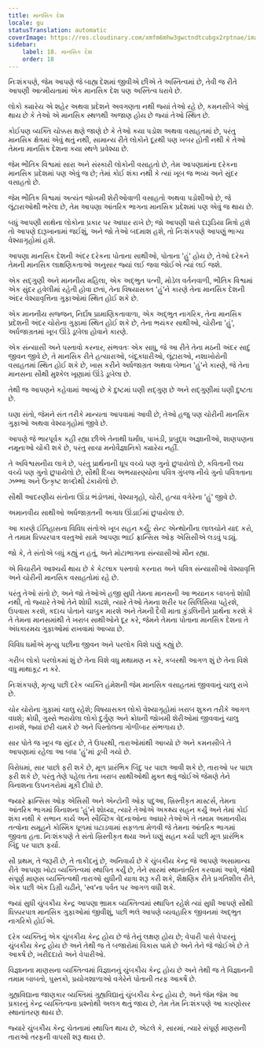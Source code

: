 ```yaml
---
title: માનસિક દેશ
locale: gu
statusTranslation: automatic
coverImage: https://res.cloudinary.com/xmfm6mhw3gwctndtcubgx2rptnae/image/upload/v1741354419/small_cover_la_gran_rebelion_28716e29d2.webp
sidebar:
    label: 18. માનસિક દેશ
    order: 18
---
```

નિઃશંકપણે, જેમ આપણે જે બાહ્ય દેશમાં જીવીએ છીએ તે અસ્તિત્વમાં છે, તેવી જ રીતે આપણી આત્મીયતામાં એક માનસિક દેશ પણ અસ્તિત્વ ધરાવે છે.

લોકો ક્યારેય એ શહેર અથવા પ્રદેશને અવગણતા નથી જ્યાં તેઓ રહે છે, કમનસીબે એવું થાય છે કે તેઓ એ માનસિક સ્થળથી અજાણ હોય છે જ્યાં તેઓ સ્થિત છે.

કોઈપણ વ્યક્તિ ચોક્કસ ક્ષણે જાણે છે કે તેઓ કયા પડોશ અથવા વસાહતમાં છે, પરંતુ માનસિક ક્ષેત્રમાં એવું થતું નથી, સામાન્ય રીતે લોકોને દૂરથી પણ ખબર હોતી નથી કે તેઓ તેમના માનસિક દેશના કયા સ્થળે પ્રવેશ્યા છે.

જેમ ભૌતિક વિશ્વમાં સારા અને સંસ્કારી લોકોની વસાહતો છે, તેમ આપણામાંના દરેકના માનસિક પ્રદેશમાં પણ એવું જ છે; તેમાં કોઈ શંકા નથી કે ત્યાં ખૂબ જ ભવ્ય અને સુંદર વસાહતો છે.

જેમ ભૌતિક વિશ્વમાં અત્યંત જોખમી શેરીઓવાળી વસાહતો અથવા પડોશીઓ છે, જે લૂંટારાઓથી ભરેલા છે, તેમ આપણા આંતરિક ભાગના માનસિક પ્રદેશમાં પણ એવું જ થાય છે.

બધું આપણી સાથેના લોકોના પ્રકાર પર આધાર રાખે છે; જો આપણી પાસે દારૂડિયા મિત્રો હશે તો આપણે દારૂખાનામાં જઈશું, અને જો તેઓ બદમાશ હશે, તો નિઃશંકપણે આપણું ભાગ્ય વેશ્યાગૃહોમાં હશે.

આપણા માનસિક દેશની અંદર દરેકના પોતાના સાથીઓ, પોતાના 'હું' હોય છે, તેઓ દરેકને તેમની માનસિક લાક્ષણિકતાઓ અનુસાર જ્યાં લઈ જવા જોઈએ ત્યાં લઈ જશે.

એક સદ્ગુણી અને માનનીય મહિલા, એક અદ્ભુત પત્ની, મોડેલ વર્તનવાળી, ભૌતિક વિશ્વમાં એક સુંદર હવેલીમાં રહેતી હોવા છતાં, તેના વિષયાસક્ત 'હું'ને કારણે તેના માનસિક દેશની અંદર વેશ્યાવૃત્તિના ગુફાઓમાં સ્થિત હોઈ શકે છે.

એક માનનીય સજ્જન, નિર્દોષ પ્રામાણિકતાવાળા, એક અદ્ભુત નાગરિક, તેના માનસિક પ્રદેશની અંદર ચોરોના ગુફામાં સ્થિત હોઈ શકે છે, તેના ભયંકર સાથીઓ, ચોરીના 'હું', અર્ધજાગ્રતમાં ખૂબ ઊંડે ડૂબેલા હોવાને કારણે.

એક સંન્યાસી અને પસ્તાવો કરનાર, સંભવતઃ એક સાધુ, જે આ રીતે તેના મઠની અંદર સાદું જીવન જીવે છે, તે માનસિક રીતે હત્યારાઓ, બંદૂકધારીઓ, લૂંટારાઓ, નશાખોરોની વસાહતમાં સ્થિત હોઈ શકે છે, ખાસ કરીને અર્ધજાગ્રત અથવા બેભાન 'હું'ને કારણે, જે તેના માનસના સૌથી મુશ્કેલ ખૂણામાં ઊંડે ડૂબેલા છે.

તેથી જ આપણને કહેવામાં આવ્યું છે કે દુષ્ટમાં ઘણી સદ્ગુણ છે અને સદ્ગુણીમાં ઘણી દુષ્ટતા છે.

ઘણા સંતો, જેમને સંત તરીકે માન્યતા આપવામાં આવી છે, તેઓ હજુ પણ ચોરીની માનસિક ગુફાઓ અથવા વેશ્યાગૃહોમાં જીવે છે.

આપણે જે ભારપૂર્વક કહી રહ્યા છીએ તેનાથી ધર્માંધ, પાખંડી, પ્રબુદ્ધ અજ્ઞાનીઓ, શાણપણના નમૂનાઓ ચોંકી શકે છે, પરંતુ સાચા મનોવૈજ્ઞાનિકો ક્યારેય નહીં.

તે અવિશ્વસનીય લાગે છે, પરંતુ પ્રાર્થનાની ધૂપ વચ્ચે પણ ગુનો છુપાયેલો છે, કવિતાની લય વચ્ચે પણ ગુનો છુપાયેલો છે, સૌથી દિવ્ય અભયારણ્યોના પવિત્ર ગુંબજ નીચે ગુનો પવિત્રતાના ઝભ્ભા અને ઉત્કૃષ્ટ શબ્દોથી ઢંકાયેલો છે.

સૌથી આદરણીય સંતોના ઊંડા ભંડોળમાં, વેશ્યાગૃહો, ચોરી, હત્યા વગેરેના 'હું' જીવે છે.

અમાનવીય સાથીઓ અર્ધજાગ્રતની અગાધ ઊંડાઈમાં છુપાયેલા છે.

આ કારણે ઈતિહાસના વિવિધ સંતોએ ખૂબ સહન કર્યું; સેન્ટ એન્થોનીના લાલચોને યાદ કરો, તે તમામ ધિક્કારપાત્ર વસ્તુઓ સામે આપણા ભાઈ ફ્રાન્સિસ ઓફ એસિસીએ લડવું પડ્યું.

જો કે, તે સંતોએ બધું કહ્યું ન હતું, અને મોટાભાગના સંન્યાસીઓ મૌન રહ્યા.

એ વિચારીને આશ્ચર્ય થાય છે કે કેટલાક પસ્તાવો કરનારા અને પવિત્ર સંન્યાસીઓ વેશ્યાવૃત્તિ અને ચોરીની માનસિક વસાહતોમાં રહે છે.

પરંતુ તેઓ સંતો છે, અને જો તેઓએ હજી સુધી તેમના માનસની આ ભયાનક બાબતો શોધી નથી, તો જ્યારે તેઓ તેને શોધી કાઢશે, ત્યારે તેઓ તેમના શરીર પર સિલિસિયા પહેરશે, ઉપવાસ કરશે, કદાચ પોતાને ચાબુક મારશે અને તેમની દૈવી માતા કુંડલિનીને પ્રાર્થના કરશે કે તે તેમના માનસમાંથી તે ખરાબ સાથીઓને દૂર કરે, જેમને તેમના પોતાના માનસિક દેશના તે અંધકારમય ગુફાઓમાં રાખવામાં આવ્યા છે.

વિવિધ ધર્મોએ મૃત્યુ પછીના જીવન અને પરલોક વિશે ઘણું કહ્યું છે.

ગરીબ લોકો પરલોકમાં શું છે તેના વિશે વધુ મથામણ ન કરે, કબરથી આગળ શું છે તેના વિશે વધુ માથાકૂટ ન કરે.

નિઃશંકપણે, મૃત્યુ પછી દરેક વ્યક્તિ હંમેશની જેમ માનસિક વસાહતમાં જીવવાનું ચાલુ રાખે છે.

ચોર ચોરોના ગુફામાં ચાલુ રહેશે; વિષયાસક્ત લોકો વેશ્યાગૃહોમાં ખરાબ શુકન તરીકે આગળ વધશે; ક્રોધી, ગુસ્સે ભરાયેલા લોકો દુર્ગુણ અને ક્રોધની જોખમી શેરીઓમાં જીવવાનું ચાલુ રાખશે, જ્યાં છરી ચમકે છે અને પિસ્તોલના ગોળીબાર સંભળાય છે.

સાર પોતે જ ખૂબ જ સુંદર છે, તે ઉપરથી, તારાઓમાંથી આવ્યો છે અને કમનસીબે તે આપણામાં રહેલા આ બધા 'હું'માં ડૂબી ગયો છે.

વિરોધમાં, સાર પાછો ફરી શકે છે, મૂળ પ્રારંભિક બિંદુ પર પાછા આવી શકે છે, તારાઓ પર પાછા ફરી શકે છે, પરંતુ તેણે પહેલા તેના ખરાબ સાથીઓથી મુક્ત થવું જોઈએ જેમણે તેને વિનાશના ઉપનગરોમાં મૂકી દીધો છે.

જ્યારે ફ્રાન્સિસ ઓફ એસિસી અને એન્ટોની ઓફ પદુઆ, ખ્રિસ્તીકૃત માસ્ટર્સ, તેમના આંતરિક ભાગમાં વિનાશના 'હું'ને શોધ્યા, ત્યારે તેઓએ અકથ્ય સહન કર્યું અને તેમાં કોઈ શંકા નથી કે સભાન કાર્ય અને સ્વૈચ્છિક વેદનાઓના આધારે તેઓએ તે તમામ અમાનવીય તત્વોના સમૂહને કોસ્મિક ધૂળમાં ઘટાડવામાં સફળતા મેળવી જે તેમના આંતરિક ભાગમાં જીવતા હતા. નિઃશંકપણે તે સંતો ખ્રિસ્તીકૃત થયા અને ઘણું સહન કર્યા પછી મૂળ પ્રારંભિક બિંદુ પર પાછા ફર્યા.

સૌ પ્રથમ, તે જરૂરી છે, તે તાકીદનું છે, અનિવાર્ય છે કે ચુંબકીય કેન્દ્ર જે આપણે અસામાન્ય રીતે આપણા ખોટા વ્યક્તિત્વમાં સ્થાપિત કર્યું છે, તેને સારમાં સ્થાનાંતરિત કરવામાં આવે, જેથી સંપૂર્ણ માણસ વ્યક્તિત્વથી તારાઓ સુધીની યાત્રા શરૂ કરી શકે, શૈક્ષણિક રીતે પ્રગતિશીલ રીતે, એક પછી એક ડિગ્રી ચઢીને, 'સ્વ'ના પર્વત પર આગળ વધી શકે.

જ્યાં સુધી ચુંબકીય કેન્દ્ર આપણા ભ્રામક વ્યક્તિત્વમાં સ્થાપિત રહેશે ત્યાં સુધી આપણે સૌથી ધિક્કારપાત્ર માનસિક ગુફાઓમાં જીવીશું, પછી ભલે આપણે વ્યવહારિક જીવનમાં અદ્ભુત નાગરિકો હોઈએ.

દરેક વ્યક્તિનું એક ચુંબકીય કેન્દ્ર હોય છે જે તેનું લક્ષણ હોય છે; વેપારી પાસે વેપારનું ચુંબકીય કેન્દ્ર હોય છે અને તેથી જ તે બજારોમાં વિકાસ પામે છે અને તેને જે જોઈએ છે તે આકર્ષે છે, ખરીદદારો અને વેપારીઓ.

વિજ્ઞાનના માણસના વ્યક્તિત્વમાં વિજ્ઞાનનું ચુંબકીય કેન્દ્ર હોય છે અને તેથી જ તે વિજ્ઞાનની તમામ બાબતો, પુસ્તકો, પ્રયોગશાળાઓ વગેરેને પોતાની તરફ આકર્ષે છે.

ગુહ્યવિદ્યાના જાણકાર વ્યક્તિમાં ગુહ્યવિદ્યાનું ચુંબકીય કેન્દ્ર હોય છે, અને જેમ જેમ આ પ્રકારનું કેન્દ્ર વ્યક્તિત્વના પ્રશ્નોથી અલગ થતું જાય છે, તેમ તેમ નિઃશંકપણે આ કારણોસર સ્થાનાંતરણ થાય છે.

જ્યારે ચુંબકીય કેન્દ્ર ચેતનામાં સ્થાપિત થાય છે, એટલે કે, સારમાં, ત્યારે સંપૂર્ણ માણસની તારાઓ તરફની વાપસી શરૂ થાય છે.
